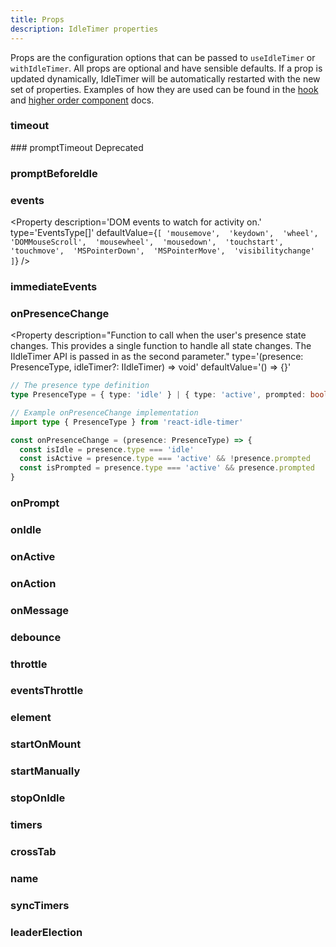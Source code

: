 ```yaml
---
title: Props
description: IdleTimer properties
---
```


Props are the configuration options that can be passed to `useIdleTimer` or
`withIdleTimer`. All props are optional and have sensible defaults. If a prop
is updated dynamically, IdleTimer will be automatically restarted with the new
set of properties. Examples of how they are used can be found in the 
[hook](/docs/api/use-idle-timer) and 
[higher order component](/docs/api/with-idle-timer) docs.

### timeout
<Property 
  description='Activity Timeout in milliseconds.'
  type='number'
  defaultValue='1200000'
/>

<Flex justify='space-between' align='flex-end'>
  ### promptTimeout
  <Box><Tag colorScheme='yellow'>Deprecated</Tag></Box>
</Flex>
<Property 
  description='When the user becomes idle, the `onPrompt` and `onPresenceChange` event handlers are called. After the prompt timeout in milliseconds is reached, the `onIdle` and `onPresenceChange` event handlers are called.'
  type='number'
  defaultValue='0'
  deprecated='Deprecated in favor of `promptBeforeIdle`.'
/>

### promptBeforeIdle
<Property 
  description='The amount of milliseconds before idle timeout to call the onPrompt and onPresenceChange event handlers.'
  type='number'
  defaultValue='0'
/>

### events
<Property 
  description='DOM events to watch for activity on.'
  type='EventsType[]'
  defaultValue={`[
  'mousemove', 
  'keydown', 
  'wheel', 
  'DOMMouseScroll', 
  'mousewheel', 
  'mousedown', 
  'touchstart', 
  'touchmove', 
  'MSPointerDown', 
  'MSPointerMove', 
  'visibilitychange'
]`}
/>

### immediateEvents
<Property 
  description='DOM events that will bypass the timeout and immediately call onPrompt/onIdle. The events in this array take precedence over the events array.'
  type='EventsType[]'
  defaultValue='[]'
/>

### onPresenceChange
<Property
  description="Function to call when the user's presence state changes. This provides a single function to handle all state changes. The IIdleTimer API is passed in as the second parameter."
  type='(presence: PresenceType, idleTimer?: IIdleTimer) => void'
  defaultValue='() => {}'
>
  ```ts
  // The presence type definition
  type PresenceType = { type: 'idle' } | { type: 'active', prompted: boolean }
  ```

  ```ts
  // Example onPresenceChange implementation
  import type { PresenceType } from 'react-idle-timer'

  const onPresenceChange = (presence: PresenceType) => {
    const isIdle = presence.type === 'idle'
    const isActive = presence.type === 'active' && !presence.prompted
    const isPrompted = presence.type === 'active' && presence.prompted
  } 
  ```
</Property>

### onPrompt
<Property 
  description='When `promptTimeout` is set, this function is called after the user becomes idle. This is useful for displaying a confirmation prompt. If the prompt timeout is reached, `onIdle` is then called. The IIdleTimer API is passed in as the second parameter.'
  type='(event?: Event, idleTimer?: IIdleTimer) => void'
  defaultValue='() => {}'
/>

### onIdle
<Property 
  description='Function to call when the user is idle. The IIdleTimer API is passed in as the second parameter.'
  type='(event?: Event, idleTimer?: IIdleTimer) => void'
  defaultValue='() => {}'
/>

### onActive
<Property 
  description='Function to call when the user becomes active. The IIdleTimer API is passed in as the second parameter.'
  type='(event?: Event, idleTimer?: IIdleTimer) => void'
  defaultValue='() => {}'
/>

### onAction
<Property 
  description='Function to call on user activity. The IIdleTimer API is passed in as the second parameter.'
  type='(event?: Event, idleTimer?: IIdleTimer) => void'
  defaultValue='() => {}'
/>

### onMessage
<Property 
  description='Function to call when a `message` event is received. The IIdleTimer API is passed in as the second parameter.'
  type='(data: any, idleTimer?: IIdleTimer) => void'
  defaultValue='() => {}'
/>

### debounce
<Property 
  description='Debounce the `onAction` function by setting delay in milliseconds.'
  type='number'
  defaultValue='0'
/>

### throttle
<Property 
  description='Throttle the `onAction` function by setting delay in milliseconds.'
  type='number'
  defaultValue='0'
/>

### eventsThrottle
<Property 
  description='Throttle the activity events. Useful if you are listening to mouse events. Helps to cut down on CPU usage.'
  type='number'
  defaultValue='200'
/>

### element
<Property 
  description='Element to bind activity listeners to.'
  type='Node'
  defaultValue='document'
/>

### startOnMount
<Property 
  description='Start the timer when the hook mounts.'
  type='boolean'
  defaultValue='true'
/>

### startManually
<Property 
  description='Require the timer to be started manually.'
  type='boolean'
  defaultValue='false'
/>

### stopOnIdle
<Property 
  description='Once the user goes idle the IdleTimer will not reset on user input. Instead, `start()` or `reset()` must be called manually to restart the timer.'
  type='boolean'
  defaultValue='false'
/>

### timers
<Property 
  description='Set custom timers. By default main thread timers are used to allow for better tree shaking. If you want to use worker thread timers, import them from the package and set them here.'
  type='ITimers'
  defaultValue='{ setTimeout, clearTimeout, setInterval, clearInterval }'
/>

### crossTab
<Property 
  description='Enable cross tab event replication.'
  type='boolean'
  defaultValue='false'
/>

### name
<Property 
  description='Sets the name for the IdleTimer instance. This is required if you are running multiple instances with `crossTab` enabled.'
  type='string'
  defaultValue='idle-timer'
/>

### syncTimers
<Property 
  description='Syncs timers across all tabs. Timers are synced when user input is detected. The value of this property is the duration of the throttle on the sync operation. Setting to 0 disables the feature.'
  type='number'
  defaultValue='0'
/>

### leaderElection
<Property 
  description='Enables the Leader Election feature. Leader Election will assign one tab to be the leader. To determine if a tab is the leader, use the `isLeader` method.'
  type='boolean'
  defaultValue='false'
/>